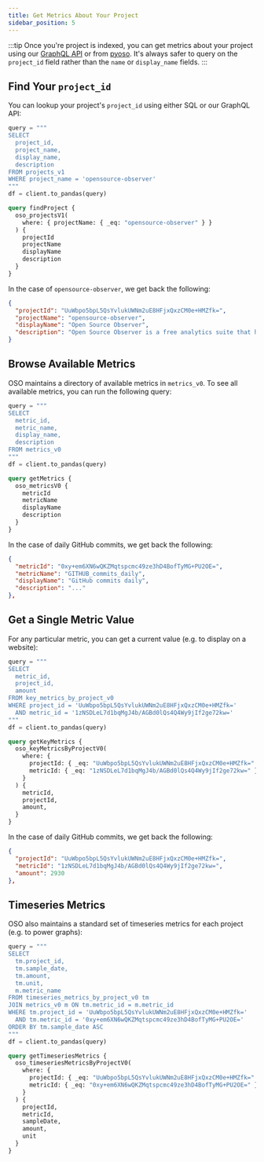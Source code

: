 ```yaml
---
title: Get Metrics About Your Project
sidebar_position: 5
---
```



:::tip
Once you're project is indexed, you can get metrics about your project using our [GraphQL API](../get-started/api.mdx)
or from [pyoso](../get-started/python.md). It's always safer to query on the `project_id` field rather than the `name` or `display_name` fields.
:::

## Find Your `project_id`

You can lookup your project's `project_id` using either SQL or our GraphQL API:

<Tabs>
<TabItem value="python" label="Python">

```python
query = """
SELECT
  project_id,
  project_name,
  display_name,
  description
FROM projects_v1
WHERE project_name = 'opensource-observer'
"""
df = client.to_pandas(query)
```

</TabItem>
<TabItem value="graphql" label="GraphQL">

```graphql
query findProject {
  oso_projectsV1(
    where: { projectName: { _eq: "opensource-observer" } }
  ) {
    projectId
    projectName
    displayName
    description
  }
}
```

</TabItem>
</Tabs>

In the case of `opensource-observer`, we get back the following:

```json 
{
  "projectId": "UuWbpo5bpL5QsYvlukUWNm2uE8HFjxQxzCM0e+HMZfk=",
  "projectName": "opensource-observer",
  "displayName": "Open Source Observer",
  "description": "Open Source Observer is a free analytics suite that helps funders measure the impact of open source software contributions to the health of their ecosystem."
}
```


## Browse Available Metrics

OSO maintains a directory of available metrics in `metrics_v0`.
To see all available metrics, you can run the following query:

<Tabs>
<TabItem value="python" label="Python">

```python
query = """
SELECT
  metric_id,
  metric_name,
  display_name,
  description
FROM metrics_v0
"""
df = client.to_pandas(query)
```

</TabItem>
<TabItem value="graphql" label="GraphQL">

```graphql
query getMetrics {
  oso_metricsV0 {
    metricId
    metricName
    displayName
    description
  }
}
```

</TabItem>
</Tabs>

In the case of daily GitHub commits, we get back the following:

```json 
{
  "metricId": "0xy+em6XN6wQKZMqtspcmc49ze3hD4BofTyMG+PU2OE=",
  "metricName": "GITHUB_commits_daily",
  "displayName": "GitHub commits daily",
  "description": "..."
},
```

## Get a Single Metric Value

For any particular metric,
you can get a current value (e.g. to display on a website):

<Tabs>
<TabItem value="python" label="Python">

```python
query = """
SELECT
  metric_id,
  project_id,
  amount
FROM key_metrics_by_project_v0
WHERE project_id = 'UuWbpo5bpL5QsYvlukUWNm2uE8HFjxQxzCM0e+HMZfk='
  AND metric_id = '1zNSDLeL7d1bqMgJ4b/AGBd0lQs4Q4Wy9jIf2ge72kw='
"""
df = client.to_pandas(query)
```

</TabItem>

<TabItem value="graphql" label="GraphQL">

```graphql
query getKeyMetrics {
  oso_keyMetricsByProjectV0(
    where: {
      projectId: { _eq: "UuWbpo5bpL5QsYvlukUWNm2uE8HFjxQxzCM0e+HMZfk=" },
      metricId: { _eq: "1zNSDLeL7d1bqMgJ4b/AGBd0lQs4Q4Wy9jIf2ge72kw=" }
    }
  ) {
    metricId,
    projectId,
    amount,
  }
}
```

</TabItem>
</Tabs>

In the case of daily GitHub commits, we get back the following:

```json 
{
  "projectId": "UuWbpo5bpL5QsYvlukUWNm2uE8HFjxQxzCM0e+HMZfk=",
  "metricId": "1zNSDLeL7d1bqMgJ4b/AGBd0lQs4Q4Wy9jIf2ge72kw=",
  "amount": 2930
},
```

## Timeseries Metrics

OSO also maintains a standard set of timeseries metrics for each project
(e.g. to power graphs):

<Tabs>
<TabItem value="python" label="Python">

```python
query = """
SELECT
  tm.project_id,
  tm.sample_date,
  tm.amount,
  tm.unit,
  m.metric_name
FROM timeseries_metrics_by_project_v0 tm
JOIN metrics_v0 m ON tm.metric_id = m.metric_id
WHERE tm.project_id = 'UuWbpo5bpL5QsYvlukUWNm2uE8HFjxQxzCM0e+HMZfk='
  AND tm.metric_id = '0xy+em6XN6wQKZMqtspcmc49ze3hD4BofTyMG+PU2OE='
ORDER BY tm.sample_date ASC
"""
df = client.to_pandas(query)
```

</TabItem>

<TabItem value="graphql" label="GraphQL">

```graphql
query getTimeseriesMetrics {
  oso_timeseriesMetricsByProjectV0(
    where: {
      projectId: { _eq: "UuWbpo5bpL5QsYvlukUWNm2uE8HFjxQxzCM0e+HMZfk=" },
      metricId: { _eq: "0xy+em6XN6wQKZMqtspcmc49ze3hD4BofTyMG+PU2OE=" }
    }
  ) {
    projectId,
    metricId,
    sampleDate,
    amount,
    unit
  }
}
```

</TabItem>
</Tabs>
